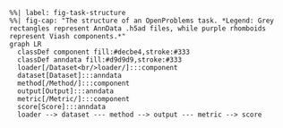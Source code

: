 ```mermaid
%%| label: fig-task-structure
%%| fig-cap: "The structure of an OpenProblems task. *Legend: Grey rectangles represent AnnData .h5ad files, while purple rhomboids represent Viash components.*"
graph LR
  classDef component fill:#decbe4,stroke:#333
  classDef anndata fill:#d9d9d9,stroke:#333
  loader[/Dataset<br/>loader/]:::component
  dataset[Dataset]:::anndata
  method[/Method/]:::component
  output[Output]:::anndata
  metric[/Metric/]:::component
  score[Score]:::anndata
  loader --> dataset --- method --> output --- metric --> score
```